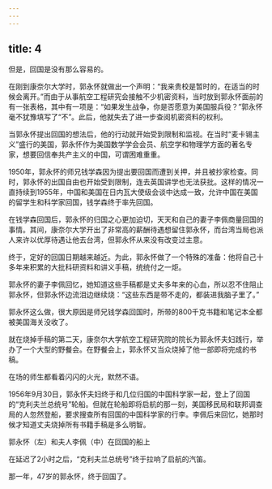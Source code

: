 ```yaml
---
---
---
```

title: 4
---



但是，回国是没有那么容易的。

在刚到康奈尔大学时，郭永怀就做出一个声明：“我来贵校是暂时的，在适当的时候会离开。”而由于从事航空工程研究会接触不少机密资料，当时放到郭永怀面前的有一张表格，其中有一项是：“如果发生战争，你是否愿意为美国服兵役？”郭永怀毫不犹豫填写了“不”。此后，他就失去了进一步查阅机密资料的权利。

当郭永怀提出回国的想法后，他的行动就开始受到限制和监视。在当时“麦卡锡主义”盛行的美国，郭永怀作为美国数学学会会员、航空学和物理学方面的著名专家，想要回信奉共产主义的中国，可谓困难重重。

1950年，郭永怀的师兄钱学森因为提出要回国而遭到关押，并且被抄家检查。同时，郭永怀的出国自由也开始受到限制，连去英国讲学也无法获批。这样的情况一直持续到1955年，中国和美国在日内瓦大使级会谈中达成一致，允许中国在美国的留学生和科学家回国，钱学森终于率先回国。

在钱学森回国后，郭永怀的归国之心更加迫切，天天和自己的妻子李佩商量回国的事情。其间，康奈尔大学开出了非常高的薪酬待遇想留住郭永怀，而台湾当局也派人来许以优厚待遇让他去台湾，但郭永怀从来没有改变过主意。

终于，定好的回国日期越来越近。为此，郭永怀做了一个特殊的准备：他将自己十多年来积累的大批科研资料和讲义手稿，统统付之一炬。

郭永怀的妻子李佩回忆，她知道这些手稿都是丈夫多年来的心血，所以忍不住阻止郭永怀，但郭永怀边流泪边继续烧：“这些东西是带不走的，都装进我脑子里了。”

郭永怀这么做，很大原因是师兄钱学森回国时，所带的800千克书籍和笔记本全都被美国海关没收了。

就在烧掉手稿的第二天，康奈尔大学航空工程研究院的院长为郭永怀夫妇践行，举办了一个大型的野餐会。在野餐会上，郭永怀又当众烧掉了他一部即将完成的书稿。

在场的师生都看着闪闪的火光，默然不语。

1956年9月30日，郭永怀夫妇终于和几位归国的中国科学家一起，登上了回国的“克利夫兰总统号”轮船。但就在轮船即将启航的那一刻，美国移民局和联邦调查局的人忽然登船，要求搜查所有回国的中国科学家的行李。李佩后来回忆，她那时候才知道丈夫烧掉所有书籍手稿是多么明智。

郭永怀（左）和夫人李佩（中）在回国的船上



在延迟了2小时之后，“克利夫兰总统号”终于拉响了启航的汽笛。

那一年，47岁的郭永怀，终于回国了。